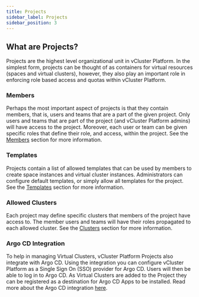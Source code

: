 ```yaml
---
title: Projects
sidebar_label: Projects
sidebar_position: 3
---
```


## What are Projects?

Projects are the highest level organizational unit in vCluster Platform. In the simplest form, projects can be thought of as
containers for virtual resources (spaces and virtual clusters), however, they also play an important role in
enforcing role based access and quotas within vCluster Platform.

### Members

Perhaps the most important aspect of projects is that they contain members, that is, users and teams that are a part
of the given project. Only users and teams that are part of the project (and vCluster Platform admins) will have access to the
project. Moreover, each user or team can be given specific roles that define their role, and access, within the
project. See the [Members](members.mdx) section for more information.

### Templates

Projects contain a list of allowed templates that can be used by members to create space instances and virtual
cluster instances. Administrators can configure default templates, or simply allow all templates for the project.
See the [Templates](templates.mdx) section for more information.

### Allowed Clusters

Each project may define specific clusters that members of the project have access to. The member users and teams
will have their roles propagated to each allowed cluster. See the [Clusters](clusters.mdx) section for more information.

### Argo CD Integration

To help in managing Virtual Clusters, vCluster Platform Projects also integrate with Argo CD. Using the integration you can
configure vCluster Platform as a Single Sign On (SSO) provider for Argo CD. Users will then be able to log in to Argo CD. As
Virtual Clusters are added to the Project they can be registered as a destination for Argo CD
Apps to be installed. Read more about the Argo CD integration [here](argocd.mdx).
